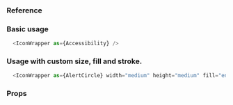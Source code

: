 
### Reference

### Basic usage

```javascript
  <IconWrapper as={Accessibility} />
```

### Usage with custom size, fill and stroke.

```javascript
  <IconWrapper as={AlertCircle} width="medium" height="medium" fill="energy" stroke="energy" />
```

### Props

<PropsTable component="IconWrapper" platform="web" />

